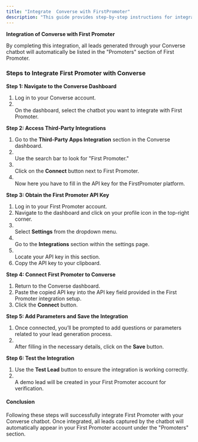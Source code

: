 ```yaml
---
title: "Integrate  Converse with FirstPromoter"
description: "This guide provides step-by-step instructions for integrating  Converse with First Promoter"
---
```


**Integration of  Converse with First Promoter**

By completing this integration, all leads generated through your  Converse chatbot will automatically be listed in the "Promoters" section of First Promoter.

### **Steps to Integrate First Promoter with  Converse**

**Step 1: Navigate to the  Converse Dashboard**

1. Log in to your  Converse account.
2. \
   On the dashboard, select the chatbot you want to integrate with First Promoter.

**Step 2: Access Third-Party Integrations**

1. Go to the **Third-Party Apps Integration** section in the  Converse dashboard.
2. \
   Use the search bar to look for "First Promoter."
3. \
   Click on the **Connect** button next to First Promoter.
4. \
   Now here you have to fill in the API key for the FirstPromoter platform.

**Step 3: Obtain the First Promoter API Key**

1. Log in to your First Promoter account.
2. Navigate to the dashboard and click on your profile icon in the top-right corner.
3. \
   Select **Settings** from the dropdown menu.
4. \
   Go to the **Integrations** section within the settings page.
5. \
   Locate your API key in this section.
6. Copy the API key to your clipboard.

**Step 4: Connect First Promoter to  Converse**

1. Return to the  Converse dashboard.
2. Paste the copied API key into the API key field provided in the First Promoter integration setup.
3. Click the **Connect** button.

**Step 5: Add Parameters and Save the Integration**

1. Once connected, you’ll be prompted to add questions or parameters related to your lead generation process.
2. \
   After filling in the necessary details, click on the **Save** button.

**Step 6: Test the Integration**

1. Use the **Test Lead** button to ensure the integration is working correctly.
2. \
   A demo lead will be created in your First Promoter account for verification.

#### **Conclusion**

Following these steps will successfully integrate First Promoter with your  Converse chatbot. Once integrated, all leads captured by the chatbot will automatically appear in your First Promoter account under the "Promoters" section.

 
